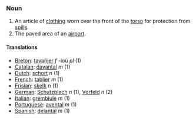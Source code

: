 ===Noun===

# An article of [[clothing]] worn over the front of the [[torso]] for protection from [[spill]]s.
# The paved area of an [[airport]].

====Translations====
*[[Breton]]: [[tavañjer]] ''f'' -ioù ''pl'' (1)
*[[Catalan]]: [[davantal]] ''m'' (1)
*[[Dutch]]: [[schort]] ''n'' (1)
*[[French]]: [[tablier]] ''m'' (1)
*[[Frisian]]: [[skelk]] ''n'' (1)
*[[German]]: [[Schutzblech]] ''n'' (1), [[Vorfeld]] ''n'' (2)
*[[Italian]]: [[grembiule]] ''m'' (1)
*[[Portuguese]]: [[avental]] ''m'' (1)
*[[Spanish]]: [[delantal]] ''m'' (1)